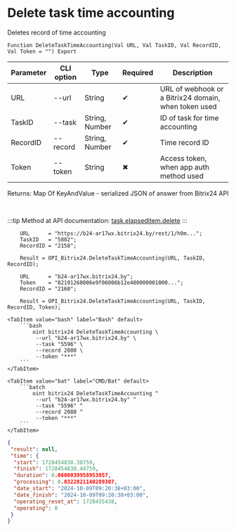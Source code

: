 ﻿---
sidebar_position: 2
---


# Delete task time accounting
 Deletes record of time accounting



`Function DeleteTaskTimeAccounting(Val URL, Val TaskID, Val RecordID, Val Token = "") Export`

  | Parameter | CLI option | Type | Required | Description |
  |-|-|-|-|-|
  | URL | --url | String | &#x2714; | URL of webhook or a Bitrix24 domain, when token used |
  | TaskID | --task | String, Number | &#x2714; | ID of task for time accounting |
  | RecordID | --record | String, Number | &#x2714; | Time record ID |
  | Token | --token | String | &#x2716; | Access token, when app auth method used |

  
  Returns:  Map Of KeyAndValue - serialized JSON of answer from Bitrix24 API

<br/>

:::tip
Method at API documentation: [task.elapseditem.delete](https://dev.1c-bitrix.ru/rest_help/tasks/task/elapseditem/delete.php)
:::
<br/>



```bsl title="1C:Enterprise/OneScript code example"
    URL      = "https://b24-ar17wx.bitrix24.by/rest/1/h0m...";
    TaskID   = "5802";
    RecordID = "2158";

    Result = OPI_Bitrix24.DeleteTaskTimeAccounting(URL, TaskID, RecordID);

    URL      = "b24-ar17wx.bitrix24.by";
    Token    = "82191268006e9f06006b12e400000001000...";
    RecordID = "2160";

    Result = OPI_Bitrix24.DeleteTaskTimeAccounting(URL, TaskID, RecordID, Token);
```
 

 <Tabs>
  
    <TabItem value="bash" label="Bash" default>
        ```bash
            oint bitrix24 DeleteTaskTimeAccounting \
             --url "b24-ar17wx.bitrix24.by" \
             --task "5596" \
             --record 2080 \
             --token "***"
        ```
    </TabItem>
  
    <TabItem value="bat" label="CMD/Bat" default>
        ```batch
            oint bitrix24 DeleteTaskTimeAccounting ^
             --url "b24-ar17wx.bitrix24.by" ^
             --task "5596" ^
             --record 2080 ^
             --token "***"
        ```
    </TabItem>
</Tabs>


```json title="Result"
{
 "result": null,
 "time": {
  "start": 1728454838.38759,
  "finish": 1728454838.44759,
  "duration": 0.0600039958953857,
  "processing": 0.0322821140289307,
  "date_start": "2024-10-09T09:20:38+03:00",
  "date_finish": "2024-10-09T09:20:38+03:00",
  "operating_reset_at": 1728455438,
  "operating": 0
 }
}
```
